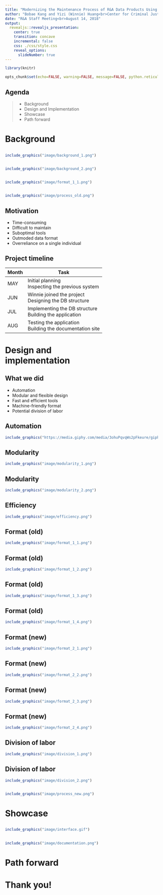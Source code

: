 ```yaml
---
title: "Modernizing the Maintenance Process of R&A Data Products Using Python"
author: "Bobae Kang and Yizi (Winnie) Huang<br>Center for Criminal Justice Data and Analytics"
date: "R&A Staff Meeting<br>August 14, 2018"
output:
  revealjs::revealjs_presentation:
    center: true
    transition: concave
    incremental: false
    css: ./css/style.css
    reveal_options:
      slideNumber: true
---
```

```r
library(knitr)

opts_chunk$set(echo=FALSE, warning=FALSE, message=FALSE, python.reticulate=FALSE)
```

## Agenda {data-transition="zoom"}

> * Background
> * Design and Implementation
> * Showcase
> * Path forward

# Background {data-background="#466c8c"}

## {data-transition="concave-in fade-out"}
```r
include_graphics("image/background_1.png")
```

## {data-transition="fade-in concave-out"}
```r
include_graphics("image/background_2.png")
```

##
```r
include_graphics("image/format_1_1.png")
```

##
```r
include_graphics("image/process_old.png")
```

## Motivation
* Time-consuming
* Difficult to maintain
* Suboptimal tools
* Outmoded data format
* Overreliance on a single individual

## Project timeline
| Month | Task |
| --- | --- |
| MAY | Initial planning<br>Inspecting the previous system |
| JUN<br> | Winnie joined the project<br>Designing the DB structure |
| JUL | Implementing the DB structure<br>Building the application |
| AUG | Testing the application<br>Building the documentation site |


# Design and<br>implementation {data-background="#466c8c"}

## What we did
* Automation
* Modular and flexible design
* Fast and efficient tools
* Machine-friendly format
* Potential division of labor

## Automation
```r
include_graphics("https://media.giphy.com/media/3ohuPqvqWs2pFkeure/giphy.gif")
```

## Modularity {data-transition="concave-in fade-out"}
```r
include_graphics("image/modularity_1.png")
```

## Modularity {data-transition="fade-in concave-out"}
```r
include_graphics("image/modularity_2.png")
```

## Efficiency
```r
include_graphics("image/efficiency.png")
```

## Format (old) {data-transition="concave-in fade-out"}
```r
include_graphics("image/format_1_1.png")
```

## Format (old) {data-transition="fade"}
```r
include_graphics("image/format_1_2.png")
```

## Format (old) {data-transition="fade"}
```r
include_graphics("image/format_1_3.png")
```

## Format (old) {data-transition="fade-in concave-out"}
```r
include_graphics("image/format_1_4.png")
```

## Format (new) {data-transition="concave-in fade-out"}
```r
include_graphics("image/format_2_1.png")
```

## Format (new) {data-transition="fade"}
```r
include_graphics("image/format_2_2.png")
```

## Format (new) {data-transition="fade-in concave-out"}
```r
include_graphics("image/format_2_3.png")
```

## Format (new)
```r
include_graphics("image/format_2_4.png")
```

## Division of labor {data-transition="concave-in fade-out"}
```r
include_graphics("image/division_1.png")
```

## Division of labor {data-transition="fade-in concave-out"}
```r
include_graphics("image/division_2.png")
```

##
```r
include_graphics("image/process_new.png")
```

# Showcase {data-background="#466c8c"}

##
```r
include_graphics("image/interface.gif")
```

##
<a href="https://bobaekang.github.io/icjia-web-dataset-maintenance-tool/" target="_blank">
```r
include_graphics("image/documentation.png")
```
</a>

# Path forward {data-background="#466c8c"}

# Thank you!